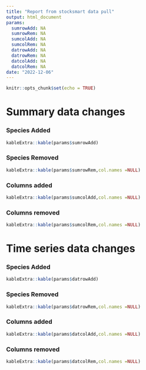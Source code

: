 ```yaml
---
title: "Report from stocksmart data pull"
output: html_document
params: 
  sumrowAdd: NA
  sumrowRem: NA
  sumcolAdd: NA
  sumcolRem: NA
  datrowAdd: NA
  datrowRem: NA
  datcolAdd: NA
  datcolRem: NA
date: "2022-12-06"
---
```


```r
knitr::opts_chunk$set(echo = TRUE)
```

# Summary data changes

### Species Added
```r
kableExtra::kable(params$sumrowAdd)
```

### Species Removed
```r
kableExtra::kable(params$sumrowRem,col.names =NULL)
```

### Columns added
```r
kableExtra::kable(params$sumcolAdd,col.names =NULL)
```

### Columns removed
```r
kableExtra::kable(params$sumcolRem,col.names =NULL)
```


# Time series data changes

### Species Added
```r
kableExtra::kable(params$datrowAdd)
```

### Species Removed
```r
kableExtra::kable(params$datrowRem,col.names =NULL)
```

### Columns added
```r
kableExtra::kable(params$datcolAdd,col.names =NULL)
```

### Columns removed
```r
kableExtra::kable(params$datcolRem,col.names =NULL)
```
